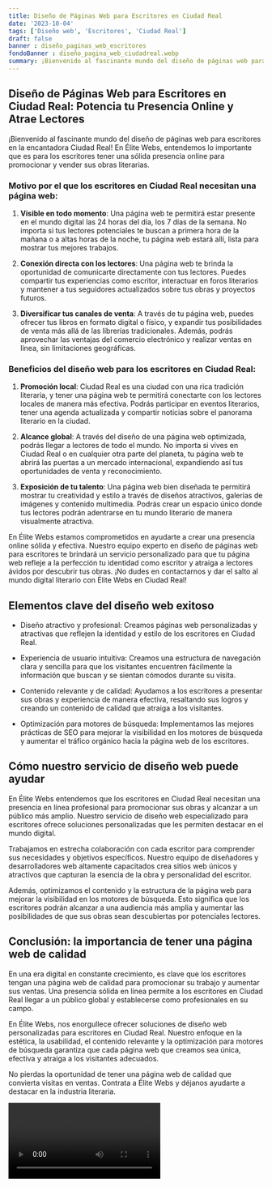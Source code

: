```yaml
---
title: Diseño de Páginas Web para Escritores en Ciudad Real
date: '2023-10-04'
tags: ['Diseño web', 'Escritores', 'Ciudad Real']
draft: false
banner : diseño_paginas_web_escritores
fondoBanner : diseño_pagina_web_ciudadreal.webp
summary: ¡Bienvenido al fascinante mundo del diseño de páginas web para escritores en la encantadora Ciudad Real! En Élite Webs, entendemos lo importante que es para los escritores tener una sólida presencia online para promocionar y vender sus obras literarias. 
---
```


## Diseño de Páginas Web para Escritores en Ciudad Real: Potencia tu Presencia Online y Atrae Lectores

¡Bienvenido al fascinante mundo del diseño de páginas web para escritores en la encantadora Ciudad Real! En Élite Webs, entendemos lo importante que es para los escritores tener una sólida presencia online para promocionar y vender sus obras literarias. 

### Motivo por el que los escritores en Ciudad Real necesitan una página web:

1. **Visible en todo momento**: Una página web te permitirá estar presente en el mundo digital las 24 horas del día, los 7 días de la semana. No importa si tus lectores potenciales te buscan a primera hora de la mañana o a altas horas de la noche, tu página web estará allí, lista para mostrar tus mejores trabajos.

2. **Conexión directa con los lectores**: Una página web te brinda la oportunidad de comunicarte directamente con tus lectores. Puedes compartir tus experiencias como escritor, interactuar en foros literarios y mantener a tus seguidores actualizados sobre tus obras y proyectos futuros.

3. **Diversificar tus canales de venta**: A través de tu página web, puedes ofrecer tus libros en formato digital o físico, y expandir tus posibilidades de venta más allá de las librerías tradicionales. Además, podrás aprovechar las ventajas del comercio electrónico y realizar ventas en línea, sin limitaciones geográficas.

### Beneficios del diseño web para los escritores en Ciudad Real:

1. **Promoción local**: Ciudad Real es una ciudad con una rica tradición literaria, y tener una página web te permitirá conectarte con los lectores locales de manera más efectiva. Podrás participar en eventos literarios, tener una agenda actualizada y compartir noticias sobre el panorama literario en la ciudad.

2. **Alcance global**: A través del diseño de una página web optimizada, podrás llegar a lectores de todo el mundo. No importa si vives en Ciudad Real o en cualquier otra parte del planeta, tu página web te abrirá las puertas a un mercado internacional, expandiendo así tus oportunidades de venta y reconocimiento.

3. **Exposición de tu talento**: Una página web bien diseñada te permitirá mostrar tu creatividad y estilo a través de diseños atractivos, galerías de imágenes y contenido multimedia. Podrás crear un espacio único donde tus lectores podrán adentrarse en tu mundo literario de manera visualmente atractiva.

En Élite Webs estamos comprometidos en ayudarte a crear una presencia online sólida y efectiva. Nuestro equipo experto en diseño de páginas web para escritores te brindará un servicio personalizado para que tu página web refleje a la perfección tu identidad como escritor y atraiga a lectores ávidos por descubrir tus obras. ¡No dudes en contactarnos y dar el salto al mundo digital literario con Élite Webs en Ciudad Real!

<GifSeo />

<Cta />

## Elementos clave del diseño web exitoso

- Diseño atractivo y profesional: Creamos páginas web personalizadas y atractivas que reflejen la identidad y estilo de los escritores en Ciudad Real.

- Experiencia de usuario intuitiva: Creamos una estructura de navegación clara y sencilla para que los visitantes encuentren fácilmente la información que buscan y se sientan cómodos durante su visita.

- Contenido relevante y de calidad: Ayudamos a los escritores a presentar sus obras y experiencia de manera efectiva, resaltando sus logros y creando un contenido de calidad que atraiga a los visitantes.

- Optimización para motores de búsqueda: Implementamos las mejores prácticas de SEO para mejorar la visibilidad en los motores de búsqueda y aumentar el tráfico orgánico hacia la página web de los escritores.

## Cómo nuestro servicio de diseño web puede ayudar

En Élite Webs entendemos que los escritores en Ciudad Real necesitan una presencia en línea profesional para promocionar sus obras y alcanzar a un público más amplio. Nuestro servicio de diseño web especializado para escritores ofrece soluciones personalizadas que les permiten destacar en el mundo digital.

Trabajamos en estrecha colaboración con cada escritor para comprender sus necesidades y objetivos específicos. Nuestro equipo de diseñadores y desarrolladores web altamente capacitados crea sitios web únicos y atractivos que capturan la esencia de la obra y personalidad del escritor.

Además, optimizamos el contenido y la estructura de la página web para mejorar la visibilidad en los motores de búsqueda. Esto significa que los escritores podrán alcanzar a una audiencia más amplia y aumentar las posibilidades de que sus obras sean descubiertas por potenciales lectores.

## Conclusión: la importancia de tener una página web de calidad

En una era digital en constante crecimiento, es clave que los escritores tengan una página web de calidad para promocionar su trabajo y aumentar sus ventas. Una presencia sólida en línea permite a los escritores en Ciudad Real llegar a un público global y establecerse como profesionales en su campo.

En Élite Webs, nos enorgullece ofrecer soluciones de diseño web personalizadas para escritores en Ciudad Real. Nuestro enfoque en la estética, la usabilidad, el contenido relevante y la optimización para motores de búsqueda garantiza que cada página web que creamos sea única, efectiva y atraiga a los visitantes adecuados.

No pierdas la oportunidad de tener una página web de calidad que convierta visitas en ventas. Contrata a Élite Webs y déjanos ayudarte a destacar en la industria literaria.

<Video />

<CtaBot job='Escritores' city='Ciudad Real'/>

<Gmaps query='Ciudad Real+españa+maps' />